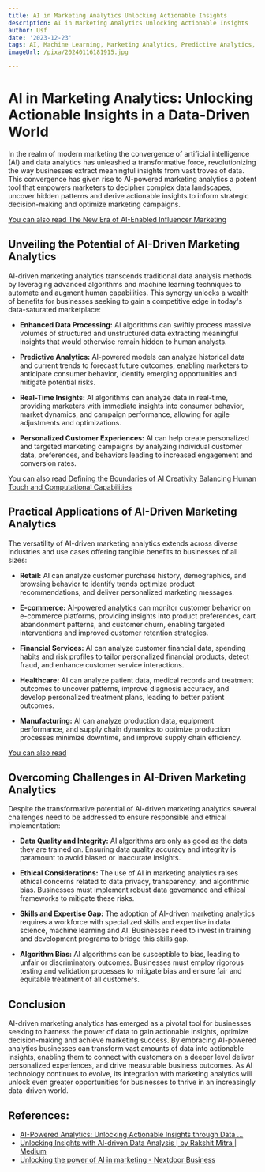 ```yaml
---
title: AI in Marketing Analytics Unlocking Actionable Insights
description: AI in Marketing Analytics Unlocking Actionable Insights
author: Usf
date: '2023-12-23'
tags: AI, Machine Learning, Marketing Analytics, Predictive Analytics, Big Data
imageUrl: /pixa/20240116181915.jpg

---
```

# AI in Marketing Analytics: Unlocking Actionable Insights in a  Data-Driven World

In the realm of modern marketing the convergence of artificial intelligence (AI) and data analytics has unleashed a transformative force, revolutionizing the way businesses extract meaningful insights from vast troves of data. This convergence has given rise to AI-powered marketing  analytics a potent tool that empowers marketers to  decipher complex data landscapes, uncover  hidden patterns and derive actionable insights to inform strategic decision-making and optimize marketing campaigns.

[You can also read The New Era of AI-Enabled Influencer  Marketing](The%20New%20Era%20of%20AI-Enabled%20Influencer%20Marketing)


##  Unveiling the Potential of  AI-Driven Marketing Analytics

AI-driven marketing analytics transcends traditional data analysis methods by leveraging advanced algorithms and machine learning techniques to automate and augment human capabilities.  This synergy unlocks a wealth of benefits  for businesses seeking to gain  a competitive edge in today's data-saturated marketplace:

* **Enhanced Data Processing:** AI algorithms can swiftly process massive volumes of structured and unstructured data extracting meaningful insights that would otherwise remain hidden to human analysts.

* **Predictive Analytics:** AI-powered  models can analyze historical data and current trends to forecast future outcomes, enabling marketers to anticipate consumer behavior,  identify emerging opportunities and mitigate potential risks.

* **Real-Time Insights:** AI algorithms can analyze data  in real-time, providing  marketers with immediate  insights into consumer behavior,  market  dynamics, and campaign performance, allowing for  agile adjustments and optimizations.

* **Personalized Customer Experiences:** AI can help create personalized and targeted marketing campaigns by analyzing individual customer data, preferences, and behaviors  leading to increased engagement and conversion  rates.

[You can also read Defining the Boundaries  of AI Creativity Balancing Human Touch and Computational Capabilities](Defining%20the%20Boundaries%20of%20AI%20Creativity%20Balancing%20Human%20Touch%20and%20Computational%20Capabilities)


## Practical Applications of AI-Driven Marketing Analytics

The versatility of AI-driven marketing analytics extends across diverse industries and use cases offering tangible benefits to businesses of all sizes:

* **Retail:** AI can  analyze customer purchase history, demographics,  and browsing  behavior to identify trends optimize product recommendations, and deliver personalized marketing messages.

* **E-commerce:** AI-powered analytics can monitor customer behavior on e-commerce platforms, providing insights into product preferences,  cart  abandonment patterns, and customer  churn, enabling targeted interventions and improved  customer retention strategies.

* **Financial Services:** AI can analyze customer financial data, spending  habits and risk profiles to  tailor personalized financial products, detect fraud, and enhance  customer service interactions.

* **Healthcare:** AI  can analyze patient data,  medical records and treatment outcomes to uncover patterns, improve  diagnosis accuracy, and develop personalized treatment plans, leading  to better  patient  outcomes.

* **Manufacturing:** AI can  analyze production data, equipment performance, and supply chain  dynamics to optimize production processes minimize downtime,  and improve  supply chain efficiency.

[You can also read ]()


## Overcoming Challenges in AI-Driven Marketing Analytics

Despite the transformative  potential of AI-driven marketing analytics several  challenges need to be addressed to  ensure responsible and ethical implementation:

* **Data Quality and Integrity:** AI algorithms are only as good as the  data they are trained on. Ensuring data quality accuracy and integrity is paramount to avoid biased or inaccurate insights.

* **Ethical  Considerations:** The use of AI in  marketing analytics  raises ethical concerns related  to  data privacy, transparency, and algorithmic bias.  Businesses must  implement robust data governance and ethical frameworks to mitigate these  risks.

* **Skills and Expertise Gap:** The adoption of AI-driven marketing analytics requires  a workforce with  specialized skills and expertise in data science, machine learning and  AI. Businesses need to invest in training  and development programs to bridge this skills gap.

* **Algorithm Bias:** AI algorithms can be  susceptible to bias,  leading to unfair or discriminatory outcomes. Businesses must employ rigorous testing and validation  processes to mitigate bias and  ensure fair and equitable treatment of all customers.

## Conclusion

AI-driven marketing analytics has emerged as a  pivotal  tool for businesses seeking to harness the power of data to gain actionable insights, optimize decision-making and achieve marketing success.  By embracing  AI-powered analytics businesses can transform vast amounts of data into actionable insights, enabling them to connect with customers on a deeper level deliver personalized experiences, and drive measurable business outcomes. As AI technology  continues to evolve, its integration with marketing analytics will unlock even greater opportunities for businesses to thrive in an increasingly data-driven world.

## References:
- [AI-Powered Analytics: Unlocking Actionable Insights through Data ...](https://platforce.io/ai-powered-analytics-unlocking-actionable-insights-through-data-driven-trend-prediction-and-customer-behavior-analysis/)
- [Unlocking Insights with AI-driven Data Analysis | by Rakshit Mitra | Medium](https://medium.com/@rakshitmitra24/unlocking-insights-with-ai-driven-data-analysis-bdf5e8fbbafc)
- [Unlocking the power of AI in marketing - Nextdoor Business](https://business.nextdoor.com/en-us/small-business/resources/blog/ai-in-marketing)
